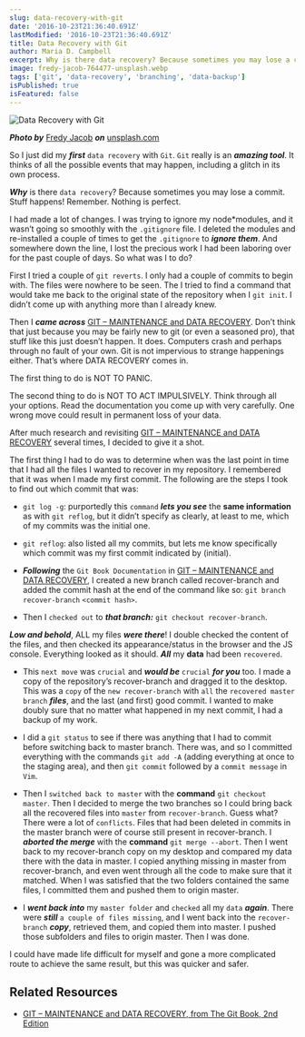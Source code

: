 ```yaml
---
slug: data-recovery-with-git
date: '2016-10-23T21:36:40.691Z'
lastModified: '2016-10-23T21:36:40.691Z'
title: Data Recovery with Git
author: Maria D. Campbell
excerpt: Why is there data recovery? Because sometimes you may lose a commit. Stuff happens! Remember. Nothing is perfect.
image: fredy-jacob-764477-unsplash.webp
tags: ['git', 'data-recovery', 'branching', 'data-backup']
isPublished: true
isFeatured: false
---
```


![Data Recovery with Git](fredy-jacob-764477-unsplash.webp)

***Photo by*** [Fredy Jacob](https://unsplash.com/@thefredyjacob) ***on*** [unsplash.com](https://unsplash.com/photos/t0SlmanfFcg)

So I just did my **_first_** `data recovery` with `Git`. `Git` really is an
**_amazing tool_**. It thinks of all the possible events that may happen,
including a glitch in its own process.

**_Why_** is there `data recovery`? Because sometimes you may lose a commit.
Stuff happens! Remember. Nothing is perfect.

I had made a lot of changes. I was trying to ignore my node\*modules, and it
wasn’t going so smoothly with the `.gitignore` file. I deleted the modules and re-installed a couple of times to get the `.gitignore` to **_ignore them_**. And somewhere down the line, I lost the precious work I had been laboring over for the past couple of days. So what was I to do?

First I tried a couple of `git reverts`. I only had a couple of commits to begin with. The files were nowhere to be seen. The I tried to find a command that would take me back to the original state of the repository when I `git init`. I didn’t come up with anything more than I already knew.

Then I **_came across_** [GIT – MAINTENANCE and DATA RECOVERY](https://git-scm.com/book/en/v2/Git-Internals-Maintenance-and-Data-Recovery).
Don’t think that just because you may be fairly new to git (or even a seasoned pro), that stuff like this just doesn’t happen. It does. Computers crash and perhaps through no fault of your own. Git is not impervious to strange happenings either. That’s where DATA RECOVERY comes in.

The first thing to do is NOT TO PANIC.

The second thing to do is NOT TO ACT IMPULSIVELY. Think through all your
options. Read the documentation you come up with very carefully. One wrong move could result in permanent loss of your data.

After much research and revisiting [GIT – MAINTENANCE and DATA RECOVERY](https://git-scm.com/book/en/v2/Git-Internals-Maintenance-and-Data-Recovery)
several times, I decided to give it a shot.

The first thing I had to do was to determine when was the last point in time
that I had all the files I wanted to recover in my repository. I remembered that it was when I made my first commit. The following are the steps I took to find out which commit that was:

-   `git log -g`: purportedly this `command` **_lets you see_** the **same
    information** as with `git reflog`, but it didn’t specify as clearly, at
    least to me, which of my commits was the initial one.

-   `git reflog`: also listed all my commits, but lets me know specifically
    which commit was my first commit indicated by (initial).

-   **_Following_** the `Git Book Documentation` in
   [GIT – MAINTENANCE and DATA RECOVERY](https://git-scm.com/book/en/v2/Git-Internals-Maintenance-and-Data-Recovery),
    I created a new branch called recover-branch and added the commit hash at the end of the command like so: `git branch recover-branch` `<commit hash>`.

-   Then I `checked out` to **_that branch:_** `git checkout recover-branch`.

**_Low and behold_**, ALL my files **_were there_**! I double checked the
content of the files, and then checked its appearance/status in the browser and the JS console. Everything looked as it should. **_All_** my **data** had been `recovered`.

-   This `next move` was `crucial` and **_would be_** `crucial` **_for you_** too. I made a copy of the repository’s recover-branch and dragged it to the desktop. This was a `copy` of the `new recover-branch` with `all` the
`recovered master branch` **_files_**, and the last (and first) good commit.
I wanted to make doubly sure that no matter what happened in my next commit,
I had a backup of my work.

-   I did a `git status` to see if there was anything that I had to commit
before switching back to master branch. There was, and so I committed
everything with the commands `git add -A` (adding everything at once to the
staging area), and then `git commit` followed by a `commit message` in `Vim`.

-   Then I `switched back to master` with the **command** `git checkout master`. Then I decided to merge the two branches so I could bring back all the recovered files into `master` from `recover-branch`. Guess what? There were a lot of `conflicts`. Files that had been deleted in commits in the master branch were of course still present in recover-branch. I **_aborted the merge_** with the **command** `git merge --abort`. Then I went back to my recover-branch copy on my desktop and compared my data there with the data in master. I copied anything missing in master from recover-branch, and even went through all the code to make sure that it matched. When I was satisfied that the two folders contained the same files, I committed them and pushed them to origin master.

-   I **_went back into_** my `master folder` and `checked` all my `data`
**_again_**. There were **_still_** `a couple of files missing`, and I went
back into the `recover-branch` **_copy_**, retrieved them, and copied them
into master. I pushed those subfolders and files to origin master. Then I
was done.

I could have made life difficult for myself and gone a more complicated route to achieve the same result, but this was quicker and safer.

## Related Resources

-   [GIT – MAINTENANCE and DATA RECOVERY, from The Git Book, 2nd Edition](https://git-scm.com/book/en/v2/Git-Internals-Maintenance-and-Data-Recovery)